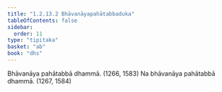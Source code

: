 ```yaml
---
title: "1.2.13.2 Bhāvanāyapahātabbaduka"
tableOfContents: false
sidebar:
  order: 11
type: "tipitaka"
basket: "ab"
book: "dhs"
---
```



<DynamicBreadcrumb />

<Division number="106" book="dhs">

<Paragraph number="247" book="dhs">
Bhāvanāya pahātabbā dhammā. (<Emphasis>1266, 1583</Emphasis>)
</Paragraph>

<Paragraph number="248" book="dhs">
Na bhāvanāya pahātabbā dhammā. (<Emphasis>1267, 1584</Emphasis>)
</Paragraph>
</Division>